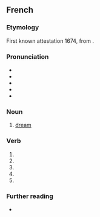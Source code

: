 {{also|reve|revé|rêvé|revê}}
==French==

===Etymology===
First known attestation 1674, from {{m|fr|rêver||to dream}}.

===Pronunciation===
* {{fr-IPA}}
* {{audio|Fr-rêve.ogg|Audio (France, Paris)|lang=fr}}
* {{audio|Qc-rêve.ogg|Audio (CAN)|lang=fr}}
* {{rhymes|ɛv|lang=fr}}
* {{homophones|rêves|lang=fr}}

===Noun===
{{fr-noun|m}}

# [[dream]]

===Verb===
{{fr-verb-form}}

# {{inflection of|rêver||1|s|pres|indc|lang=fr}}
# {{inflection of|rêver||3|s|pres|indc|lang=fr}}
# {{inflection of|rêver||1|s|pres|subj|lang=fr}}
# {{inflection of|rêver||3|s|pres|subj|lang=fr}}
# {{inflection of|rêver||2|s|impr|lang=fr}}

===Further reading===
* {{R:TLFi}}

{{topics|fr|Thinking}}